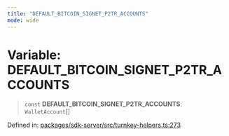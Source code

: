 ```yaml
---
title: "DEFAULT_BITCOIN_SIGNET_P2TR_ACCOUNTS"
mode: wide
---
```

  
# Variable: DEFAULT\_BITCOIN\_SIGNET\_P2TR\_ACCOUNTS

> `const` **DEFAULT\_BITCOIN\_SIGNET\_P2TR\_ACCOUNTS**: `WalletAccount`[]

Defined in: [packages/sdk-server/src/turnkey-helpers.ts:273](https://github.com/tkhq/sdk/blob/94193410cf3571aa019a0b9408107eeb43e39e16/packages/sdk-server/src/turnkey-helpers.ts#L273)
